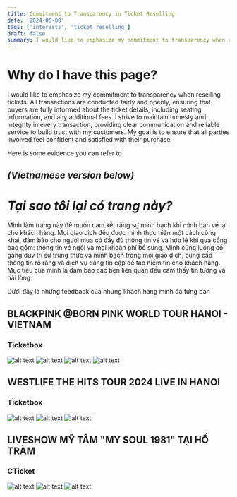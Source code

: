 ```yaml
---
title: Commitment to Transparency in Ticket Reselling
date: '2024-06-08'
tags: ['interests', 'ticket reselling']
draft: false
summary: I would like to emphasize my commitment to transparency when reselling tickets (Mình làm trang này để muốn cam kết rằng sự minh bạch khi mình bán vé lại cho khách hàng)
---
```


# Why do I have this page?

I would like to emphasize my commitment to transparency when reselling tickets. All transactions are conducted fairly and openly, ensuring that buyers are fully informed about the ticket details, including seating information, and any additional fees. I strive to maintain honesty and integrity in every transaction, providing clear communication and reliable service to build trust with my customers. My goal is to ensure that all parties involved feel confident and satisfied with their purchase

Here is some evidence you can refer to

## *(Vietnamese version below)*

# *Tại sao tôi lại có trang này?*

Mình làm trang này để muốn cam kết rằng sự minh bạch khi mình bán vé lại cho khách hàng. Mọi giao dịch đều được mình thực hiện một cách công khai, đảm bảo cho người mua có đầy đủ thông tin vé và hợp lệ khi qua cổng bao gồm: thông tin vé ngồi và mọi khoản phí bổ sung. Mình cũng luông cố gắng duy trì sự trung thực và minh bạch trong mọi giao dịch, cung cấp thông tin rõ ràng và dịch vụ đáng tin cập để tạo niềm tin cho khách hàng. Mục tiêu của mình là đảm bảo các bên liên quan đều cảm thấy tin tưởng và hài lòng

Dưới đây là những feedback của những khách hàng mình đã từng bán

## BLACKPINK @BORN PINK WORLD TOUR HANOI - VIETNAM 
### Ticketbox
![alt text](/static/images/blog/tickets.png)
![alt text](/static/images/blog/blackpink-1.png)
![alt text](/static/images/blog/blackpink-2.png)
![alt text](/static/images/blog/blackpink-3.png)

## WESTLIFE THE HITS TOUR 2024 LIVE IN HANOI
### Ticketbox
![alt text](/static/images/blog/westlife-1.png)
![alt text](/static/images/blog/westlife-2.png)
![alt text](/static/images/blog/westlife-3.png)

## LIVESHOW MỸ TÂM "MY SOUL 1981" TẠI HỒ TRÀM
### CTicket
![alt text](/static/images/blog/my-tam-1.png)
![alt text](/static/images/blog/my-tam-2.png)
![alt text](/static/images/blog/my-tam-3.png)

